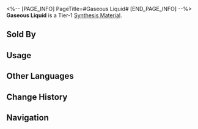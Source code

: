 <%-- [PAGE_INFO]
PageTitle=#Gaseous Liquid#
[END_PAGE_INFO] --%>
{{Item Infobox
|id          = 180006
|image       = Item Gaseous Liquid.png{{subst:void|<!--$UPLOAD:<<SpriteOutput/ItemFigures/180006.png>-<Item Gaseous Liquid.png>-<Item Icons>>-->}}
|type        = Synthesis Material
|invCategory = Other Materials
|rarity      = 1
|effect      = 
|description = Tier 1 Synthesis Material
|source1     = [[Found in destructible objects in Jarilo-VI]]
|source2     = [[Grocery Store Owner]]
|source3     = [[Calyx (Golden)]]
}}
{{Description|Is it fog, rain, or wind?<br />You can't tell if it's still in the container without lifting the lid.<br /><br />''"The answer my friend, is blowing in the gaseous liquid..."''<br />''"The answer is blowing in the gaseous liquid."''}}
'''Gaseous Liquid''' is a Tier-1 [[Synthesis Material]].

==Sold By==
{{Shop Availability}}

==Usage==
{{Craft Usage}}

==Other Languages==
{{Other Languages
|en   = Gaseous Liquid
|zhs  = 气态流体
|zht  = 氣態流體
|ja   = 気態流体
|ko   = 가스성 유체
|es   = Líquido gaseoso
|fr   = Liquide gazeux
|ru   = Газообразная жидкость
|th   = Gaseous liquid
|vi   = Thể Khí Lưu
|de   = Gasförmige Flüssigkeit
|id   = Gaseous liquid
|pt   = Gases Líquidos
}}

==Change History==
{{Change History|1.0}}

==Navigation==
{{Synthesis Material Navbox}}